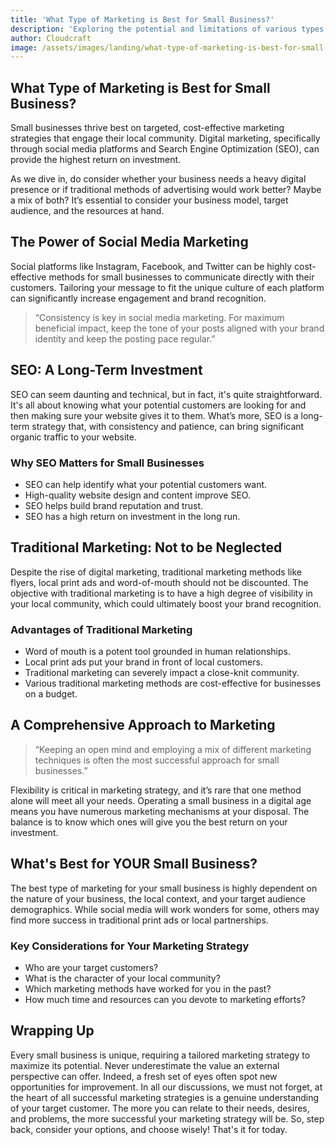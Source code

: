 ```yaml
---
title: 'What Type of Marketing is Best for Small Business?'
description: 'Exploring the potential and limitations of various types of marketing strategies for small businesses with a focus on efficient and cost-effective methods.'
author: Cloudcraft
image: /assets/images/landing/what-type-of-marketing-is-best-for-small-business.jpg
---
```


## What Type of Marketing is Best for Small Business?

Small businesses thrive best on targeted, cost-effective marketing strategies that engage their local community. Digital 
marketing, specifically through social media platforms and Search Engine Optimization (SEO), can provide the highest 
return on investment.

<ServicesBlurb />

As we dive in, do consider whether your business needs a heavy digital presence or if traditional methods of advertising 
would work better? Maybe a mix of both? It’s essential to consider your business model, target audience, and the resources 
at hand.

## The Power of Social Media Marketing

Social platforms like Instagram, Facebook, and Twitter can be highly cost-effective methods for small businesses to 
communicate directly with their customers. Tailoring your message to fit the unique culture of each platform can 
significantly increase engagement and brand recognition.

<blockquote>“Consistency is key in social media marketing. For maximum beneficial impact, keep the tone of your 
posts aligned with your brand identity and keep the posting pace regular.”</blockquote>

## SEO: A Long-Term Investment

SEO can seem daunting and technical, but in fact, it's quite straightforward. It's all about knowing what your potential 
customers are looking for and then making sure your website gives it to them. What’s more, SEO is a long-term 
strategy that, with consistency and patience, can bring significant organic traffic to your website.

### Why SEO Matters for Small Businesses

 * SEO can help identify what your potential customers want.
 * High-quality website design and content improve SEO.
 * SEO helps build brand reputation and trust.
 * SEO has a high return on investment in the long run.

## Traditional Marketing: Not to be Neglected

Despite the rise of digital marketing, traditional marketing methods like flyers, local print ads and word-of-mouth 
should not be discounted. The objective with traditional marketing is to have a high degree of visibility in your local
community, which could ultimately boost your brand recognition.

### Advantages of Traditional Marketing

 * Word of mouth is a potent tool grounded in human relationships.
 * Local print ads put your brand in front of local customers.
 * Traditional marketing can severely impact a close-knit community.
 * Various traditional marketing methods are cost-effective for businesses on a budget.

<GetStartedBlurb />

## A Comprehensive Approach to Marketing

<blockquote tip> “Keeping an open mind and employing a mix of different marketing techniques is often the most 
successful approach for small businesses.” </blockquote>

Flexibility is critical in marketing strategy, and it’s rare that one method alone will meet all your needs. Operating a 
small business in a digital age means you have numerous marketing mechanisms at your disposal. The balance is to know which 
ones will give you the best return on your investment.

## What's Best for YOUR Small Business?

The best type of marketing for your small business is highly dependent on the nature of your business, the local context, 
and your target audience demographics. While social media will work wonders for some, others may find more success in traditional 
print ads or local partnerships.

### Key Considerations for Your Marketing Strategy

 * Who are your target customers?
 * What is the character of your local community?
 * Which marketing methods have worked for you in the past?
 * How much time and resources can you devote to marketing efforts?

## Wrapping Up

Every small business is unique, requiring a tailored marketing strategy to maximize its potential. Never underestimate the 
value an external perspective can offer. Indeed, a fresh set of eyes often spot new opportunities for improvement.
In all our discussions, we must not forget, at the heart of all successful marketing strategies is a genuine understanding 
of your target customer. The more you can relate to their needs, desires, and problems, the more successful your marketing 
strategy will be. So, step back, consider your options, and choose wisely! That's it for today.